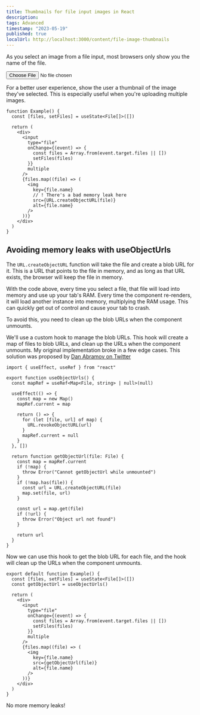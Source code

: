 ```yaml
---
title: Thumbnails for file input images in React
description:
tags: Advanced
timestamp: "2023-05-19"
published: true
localUrl: http://localhost:3000/content/file-image-thumbnails
---
```


As you select an image from a file input, most browsers only show you the name of the file.

<input type="file" />

For a better user experience, show the user a thumbnail of the image they've selected. This is especially useful when you're uploading multiple images.

```tsx
function Example() {
  const [files, setFiles] = useState<File[]>([])

  return (
    <div>
      <input
        type="file"
        onChange={(event) => {
          const files = Array.from(event.target.files || [])
          setFiles(files)
        }}
        multiple
      />
      {files.map((file) => (
        <img
          key={file.name}
          // ! There's a bad memory leak here
          src={URL.createObjectURL(file)}
          alt={file.name}
        />
      ))}
    </div>
  )
}
```

## Avoiding memory leaks with useObjectUrls

The `URL.createObjectURL` function will take the file and create a blob URL for it. This is a URL that points to the file in memory, and as long as that URL exists, the browser will keep the file in memory.

With the code above, every time you select a file, that file will load into memory and use up your tab's RAM. Every time the component re-renders, it will load another instance into memory, multiplying the RAM usage. This can quickly get out of control and cause your tab to crash.

To avoid this, you need to clean up the blob URLs when the component unmounts.

We'll use a custom hook to manage the blob URLs. This hook will create a map of files to blob URLs, and clean up the URLs when the component unmounts.<SideNote> My original implementation broke in a few edge cases. This solution was proposed by [Dan Abramov on Twitter](https://twitter.com/dan_abramov/status/1657441489478139906) </SideNote>

```tsx
import { useEffect, useRef } from "react"

export function useObjectUrls() {
  const mapRef = useRef<Map<File, string> | null>(null)

  useEffect(() => {
    const map = new Map()
    mapRef.current = map

    return () => {
      for (let [file, url] of map) {
        URL.revokeObjectURL(url)
      }
      mapRef.current = null
    }
  }, [])

  return function getObjectUrl(file: File) {
    const map = mapRef.current
    if (!map) {
      throw Error("Cannot getObjectUrl while unmounted")
    }
    if (!map.has(file)) {
      const url = URL.createObjectURL(file)
      map.set(file, url)
    }

    const url = map.get(file)
    if (!url) {
      throw Error("Object url not found")
    }

    return url
  }
}
```

Now we can use this hook to get the blob URL for each file, and the hook will clean up the URLs when the component unmounts.

```tsx
export default function Example() {
  const [files, setFiles] = useState<File[]>([])
  const getObjectUrl = useObjectUrls()

  return (
    <div>
      <input
        type="file"
        onChange={(event) => {
          const files = Array.from(event.target.files || [])
          setFiles(files)
        }}
        multiple
      />
      {files.map((file) => (
        <img
          key={file.name}
          src={getObjectUrl(file)}
          alt={file.name}
        />
      ))}
    </div>
  )
}
```

No more memory leaks!
